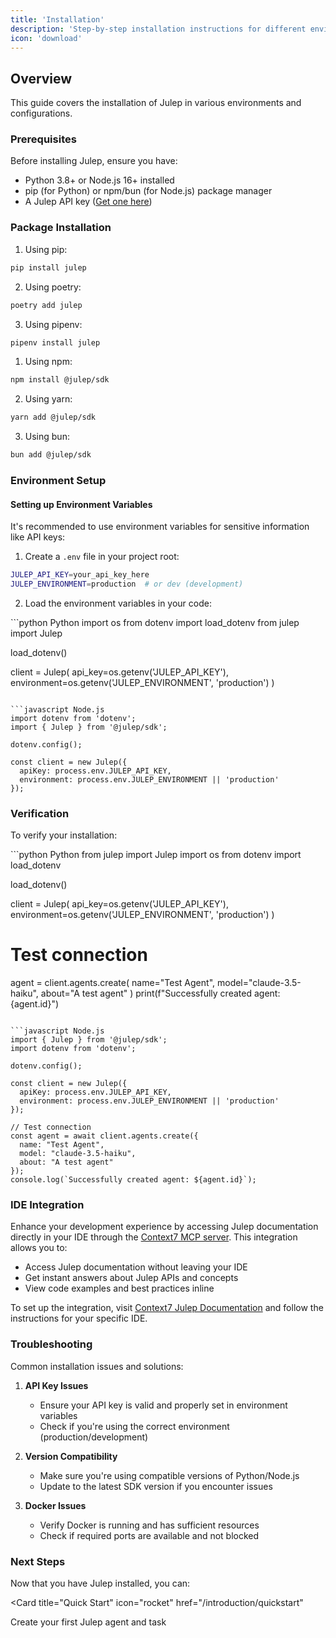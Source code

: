 ```yaml
---
title: 'Installation'
description: 'Step-by-step installation instructions for different environments'
icon: 'download'
---
```


## Overview
This guide covers the installation of Julep in various environments and configurations.

### Prerequisites

Before installing Julep, ensure you have:

- Python 3.8+ or Node.js 16+ installed
- pip (for Python) or npm/bun (for Node.js) package manager
- A Julep API key ([Get one here](https://dashboard.julep.ai))

### Package Installation

<Tabs>
  <Tab title="Python">

  1. Using pip:
  ```bash
  pip install julep
  ```

  2. Using poetry:
  ```bash
  poetry add julep
  ```

  3. Using pipenv:
  ```bash
  pipenv install julep
  ```

  </Tab>

  <Tab title="Node.js">

  1. Using npm:
  ```bash
  npm install @julep/sdk
  ```

  2. Using yarn:
  ```bash
  yarn add @julep/sdk
  ```

  3. Using bun:
  ```bash
  bun add @julep/sdk
  ```
  </Tab>

</Tabs>

### Environment Setup

#### Setting up Environment Variables

It's recommended to use environment variables for sensitive information like API keys:

1. Create a `.env` file in your project root:
```bash
JULEP_API_KEY=your_api_key_here
JULEP_ENVIRONMENT=production  # or dev (development)
```

2. Load the environment variables in your code:

<CodeGroup>
  ```python Python
  import os
  from dotenv import load_dotenv
  from julep import Julep

  load_dotenv()

  client = Julep(
      api_key=os.getenv('JULEP_API_KEY'),
      environment=os.getenv('JULEP_ENVIRONMENT', 'production')
  )
  ```

  ```javascript Node.js
  import dotenv from 'dotenv';
  import { Julep } from '@julep/sdk';

  dotenv.config();

  const client = new Julep({
    apiKey: process.env.JULEP_API_KEY,
    environment: process.env.JULEP_ENVIRONMENT || 'production'
  });
  ```
</CodeGroup>

### Verification

To verify your installation:

<CodeGroup>
  ```python Python
  from julep import Julep
  import os
  from dotenv import load_dotenv

  load_dotenv()

  client = Julep(
      api_key=os.getenv('JULEP_API_KEY'),
      environment=os.getenv('JULEP_ENVIRONMENT', 'production')
  )
  
  # Test connection
  agent = client.agents.create(
      name="Test Agent",
      model="claude-3.5-haiku",
      about="A test agent"
  )
  print(f"Successfully created agent: {agent.id}")
  ```

  ```javascript Node.js
  import { Julep } from '@julep/sdk';
  import dotenv from 'dotenv';

  dotenv.config();

  const client = new Julep({
    apiKey: process.env.JULEP_API_KEY,
    environment: process.env.JULEP_ENVIRONMENT || 'production'
  });

  // Test connection
  const agent = await client.agents.create({
    name: "Test Agent",
    model: "claude-3.5-haiku",
    about: "A test agent"
  });
  console.log(`Successfully created agent: ${agent.id}`);
  ```
</CodeGroup>

### IDE Integration

Enhance your development experience by accessing Julep documentation directly in your IDE through the [Context7 MCP server](https://context7.com/julep-ai/julep). This integration allows you to:

- Access Julep documentation without leaving your IDE
- Get instant answers about Julep APIs and concepts
- View code examples and best practices inline

To set up the integration, visit [Context7 Julep Documentation](https://context7.com/julep-ai/julep) and follow the instructions for your specific IDE.
### Troubleshooting

Common installation issues and solutions:

1. **API Key Issues**
   - Ensure your API key is valid and properly set in environment variables
   - Check if you're using the correct environment (production/development)

2. **Version Compatibility**
   - Make sure you're using compatible versions of Python/Node.js
   - Update to the latest SDK version if you encounter issues

3. **Docker Issues**
   - Verify Docker is running and has sufficient resources
   - Check if required ports are available and not blocked

### Next Steps

Now that you have Julep installed, you can:

<Card
  title="Quick Start"
  icon="rocket"
  href="/introduction/quickstart"
>
  Create your first Julep agent and task
</Card>
